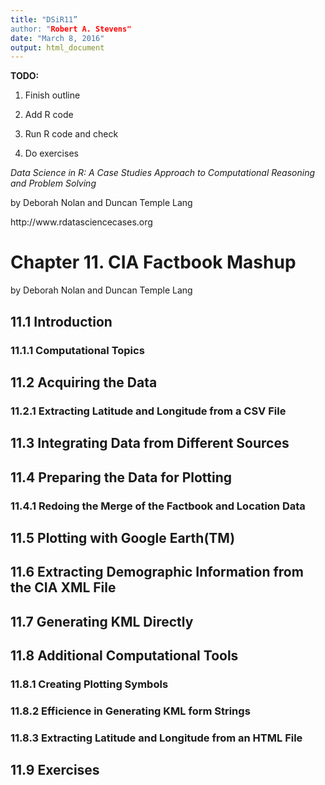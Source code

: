 ```yaml
---
title: "DSiR11”
author: "Robert A. Stevens"
date: "March 8, 2016"
output: html_document
---
```


**TODO:**

1. Finish outline

2. Add R code

3. Run R code and check

4. Do exercises

*Data Science in R: A Case Studies Approach to Computational Reasoning and Problem Solving*

by Deborah Nolan and Duncan Temple Lang

http://www.rdatasciencecases.org

# Chapter 11. CIA Factbook Mashup 

by Deborah Nolan and Duncan Temple Lang

## 11.1 Introduction

### 11.1.1 Computational Topics

## 11.2 Acquiring the Data

### 11.2.1 Extracting Latitude and Longitude from a CSV File

## 11.3 Integrating Data from Different Sources

## 11.4 Preparing the Data for Plotting

### 11.4.1 Redoing the Merge of the Factbook and Location Data

## 11.5 Plotting with Google Earth(TM)

## 11.6 Extracting Demographic Information from the CIA XML File

## 11.7 Generating KML Directly

## 11.8 Additional Computational Tools

### 11.8.1 Creating Plotting Symbols

### 11.8.2 Efficience in Generating KML form Strings

### 11.8.3 Extracting Latitude and Longitude from an HTML File

## 11.9 Exercises
